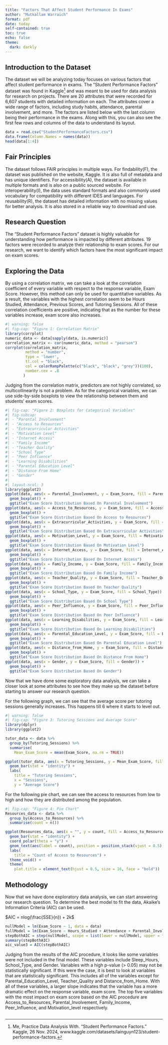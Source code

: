 ---
title: "Factors That Affect Student Performance In Exams"
author: "Mutkallam Warraich"
format: pdf
date: today
self-contained: true
toc: true
echo: false
theme:
  dark: darkly
---

## Introduction to the Dataset

The dataset we will be analyzing today focuses on various factors that affect student performance in exams. The "Student Performance Factors" dataset was found in Kaggle^[Me, Practice Data Analysis With. “Student Performance Factors.” Kaggle, 26 Nov. 2024, www.kaggle.com/datasets/lainguyn123/student-performance-factors.] and was meant to be used for data analysis for research on projects. There are 20 attributes that were recorded for 6,607 students with detailed information on each. The attributes cover a wide range of factors, including study habits, attendance, parental involvement, and more. The factors are listed below with the last column being their performance in the exams. Along with this, you can also see the first few rows and columns of the data to understand its layout.

```{r}
data = read.csv("StudentPerformanceFactors.csv")
data.frame(Column.Names = names(data))
head(data[1:4])
```

## Fair Principles

The dataset follows FAIR principles in multiple ways. For findability(F), the dataset was published on the website, Kaggle. It is also full of metadata and has unique identifiers. For accessibility(A), the dataset is available in multiple formats and is also on a public sourced website. For interoperability(I), the data uses standard formats and also commonly used vocabulary for compatibility with different IDES and languages. For reusability(R), the dataset has detailed information with no missing values for better analysis. It is also stored in a reliable way to download and use.

## Research Question

The "Student Performance Factors" dataset is highly valuable for understanding how performance is impacted by different attributes. 19 factors were recorded to analyze their relationship to exam scores. For our research, we want to identify which factors have the most significant impact on exam scores.

## Exploring the Data

By using a correlation matrix, we can take a look at the correlation coefficient of every variable with respect to the response variable, Exam Score. However, this method can only be used for quantitative variables. As a result, the variables with the highest correlation seem to be Hours Studied, Attendance, Previous Scores, and Tutoring Sessions. All of these correlation coefficients are positive, indicating that as the number for these variables increase, exam score also increases.

```{r}
#| warning: false 
#| fig-cap: "Figure 1: Correlation Matrix"
library(corrplot)
numeric_data <- data[sapply(data, is.numeric)]
correlation_matrix <- cor(numeric_data, method = "pearson")
corrplot(correlation_matrix, 
         method = "number", 
         type = 'lower',
         tl.col = "black",
         col = colorRampPalette(c("black", "black", "grey"))(100),
         number.cex = .8
        )
```

Judging from the correlation matrix, predictors are not highly correlated, so multicollinearity is not a problem.
As for the categorical variables, we can use side-by-side boxplots to view the relationship between them and students' exam scores.

```{r}
#| fig-cap: "Figure 2: Boxplots for Categorical Variables"
#| fig-subcap:
#| - "Parental Involvement"
#| - "Access to Resources"
#| - "Extracurricular Activities"
#| - "Motivation Level"
#| - "Internet Access"
#| - "Family Income"
#| - "Teacher Quality"
#| - "School Type"
#| - "Peer Influence"
#| - "Learning Disabilities"
#| - "Parental Education Level"
#| - "Distance From Home"
#| - "Gender"
#| 
#| layout-ncol: 3
library(ggplot2)
ggplot(data, aes(x = Parental_Involvement, y = Exam_Score, fill = Parental_Involvement)) + 
  geom_boxplot() + 
  ggtitle("Exam Score Distribution Based On Parental Involvement")
ggplot(data, aes(x = Access_to_Resources, y = Exam_Score, fill = Access_to_Resources)) + 
  geom_boxplot() + 
  ggtitle("Exam Score Distribution Based On Access to Resources")
ggplot(data, aes(x = Extracurricular_Activities, y = Exam_Score, fill = Extracurricular_Activities)) + 
  geom_boxplot() + 
  ggtitle("Exam Score Distribution Based On Extracurricular Activities")
ggplot(data, aes(x = Motivation_Level, y = Exam_Score, fill = Motivation_Level)) + 
  geom_boxplot() + 
  ggtitle("Exam Score Distribution Based On Motivation Level")
ggplot(data, aes(x = Internet_Access, y = Exam_Score, fill = Internet_Access)) + 
  geom_boxplot() + 
  ggtitle("Exam Score Distribution Based On Internet Access")
ggplot(data, aes(x = Family_Income, y = Exam_Score, fill = Family_Income)) + 
  geom_boxplot() + 
  ggtitle("Exam Score Distribution Based On Family Income")
ggplot(data, aes(x = Teacher_Quality, y = Exam_Score, fill = Teacher_Quality)) + 
  geom_boxplot() + 
  ggtitle("Exam Score Distribution Based On Teacher Quality")
ggplot(data, aes(x = School_Type, y = Exam_Score, fill = School_Type)) + 
  geom_boxplot() + 
  ggtitle("Exam Score Distribution Based On School Type")
ggplot(data, aes(x = Peer_Influence, y = Exam_Score, fill = Peer_Influence)) + 
  geom_boxplot() + 
  ggtitle("Exam Score Distribution Based On Peer Influence")
ggplot(data, aes(x = Learning_Disabilities, y = Exam_Score, fill = Learning_Disabilities)) + 
  geom_boxplot() + 
  ggtitle("Exam Score Distribution Based On Learning Disabilities")
ggplot(data, aes(x = Parental_Education_Level, y = Exam_Score, fill = Parental_Education_Level)) + 
  geom_boxplot() + 
  ggtitle("Exam Score Distribution Based On Parental Education Level")
ggplot(data, aes(x = Distance_from_Home, y = Exam_Score, fill = Distance_from_Home)) + 
  geom_boxplot() + 
  ggtitle("Exam Score Distribution Based On Distance From Home")
ggplot(data, aes(x = Gender, y = Exam_Score, fill = Gender)) + 
  geom_boxplot() + 
  ggtitle("Exam Score Distribution Based On Gender")
```


Now that we have done some exploratory data analysis, we can take a closer look at some attributes to see how they make up the dataset before starting to answer our research question.

For the following graph, we can see that the average score per tutoring sessions generally increases. This happens till 6 where it starts to level out.

```{r}
#| warning: false
#| fig-cap: "Figure 3: Tutoring Sessions and Average Score"
library(dplyr)
library(ggplot2)

tutor_data <- data %>%
  group_by(Tutoring_Sessions) %>%
  summarise(
    Mean_Exam_Score = mean(Exam_Score, na.rm = TRUE))

ggplot(tutor_data, aes(x = Tutoring_Sessions, y = Mean_Exam_Score, fill = Tutoring_Sessions)) +
  geom_bar(stat = "identity") +
  labs(
    title = "Tutoring Sessions",
    x = "Sessions",
    y = "Average Score")
```


For the following pie chart, we can see the access to resources from low to high and how they are distributed among the population.

```{r}
#| fig-cap: "Figure 4: Pie Chart"
Resources_data <- data %>%
  group_by(Access_to_Resources) %>%
  summarise(count = n())

ggplot(Resources_data, aes(x = "", y = count, fill = Access_to_Resources)) +
  geom_bar(stat = "identity") +
  coord_polar(theta = "y") +
  geom_text(aes(label = count), position = position_stack(vjust = 0.5), fontface = 'bold') +
  labs(
    title = "Count of Access to Resources") + 
  theme_void() +
  theme(
    plot.title = element_text(hjust = 0.5, size = 16, face = "bold"))
```

## Methodology

Now that we have done exploratory data analysis, we can start answering our research question. To determine the best model to fit the data, Akaike's Information Criteria (AIC) can be used.

$AIC = nlog(\frac{SSE}{n}) + 2k$

```{r}
nullModel = lm(Exam_Score ~ 1, data = data)
fullModel = lm(Exam_Score ~ Hours_Studied + Attendance + Parental_Involvement + Access_to_Resources + Extracurricular_Activities + Sleep_Hours + Previous_Scores + Motivation_Level + Internet_Access + Tutoring_Sessions + Family_Income + Teacher_Quality + School_Type + Peer_Influence + Physical_Activity + Learning_Disabilities + Parental_Education_Level + Distance_from_Home + Gender, data = data)
stepBothAIC = step(nullModel, scope = list(lower = nullModel, upper = fullModel), direction = "both", k = 2)
summary(stepBothAIC)
aic_value3 = AIC(stepBothAIC)
```
Judging from the results of the AIC procedure, it looks like some variables were not included in the final model. These variables include Sleep_Hours, School_Type, and Gender. Variables with a high p-value (> 0.05) may not be statistically significant. If this were the case, it is best to look at variables that are statistically significant. This includes all of the variables except for Parental_Education_Level, Teacher_Quality and Distance_from_Home. With all of these variables, a larger slope indicates that the variable has a more dramatic effect on the response variable, exam score. The top five variables with the most impact on exam score based on the AIC procedure are Access_to_Resources, Parental_Involvement, Family_Income, Peer_Influence, and Motivation_level respectively.

```{r codeAppend, ref.label = knitr::all_labels(), echo = TRUE, eval = FALSE}
```
